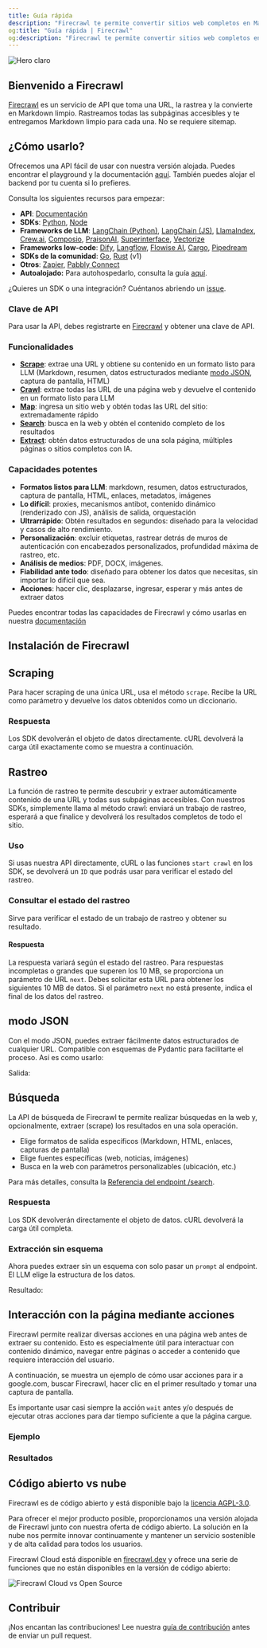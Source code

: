 ```yaml
---
title: Guía rápida
description: "Firecrawl te permite convertir sitios web completos en Markdown listo para LLM"
og:title: "Guía rápida | Firecrawl"
og:description: "Firecrawl te permite convertir sitios web completos en Markdown listo para LLM"
---
```



<img className="block" src="/images/turn-websites-into-llm-ready-data--firecrawl.png" alt="Hero claro" />


## Bienvenido a Firecrawl

[Firecrawl](https://firecrawl.dev?ref=github) es un servicio de API que toma una URL, la rastrea y la convierte en Markdown limpio. Rastreamos todas las subpáginas accesibles y te entregamos Markdown limpio para cada una. No se requiere sitemap.

## ¿Cómo usarlo?

Ofrecemos una API fácil de usar con nuestra versión alojada. Puedes encontrar el playground y la documentación [aquí](https://firecrawl.dev/playground). También puedes alojar el backend por tu cuenta si lo prefieres.

Consulta los siguientes recursos para empezar:

- **API**: [Documentación](https://docs.firecrawl.dev/api-reference/introduction)
- **SDKs**: [Python](https://docs.firecrawl.dev/sdks/python), [Node](https://docs.firecrawl.dev/sdks/node)
- **Frameworks de LLM**: [LangChain (Python)](https://python.langchain.com/docs/integrations/document_loaders/firecrawl/), [LangChain (JS)](https://js.langchain.com/docs/integrations/document_loaders/web_loaders/firecrawl), [LlamaIndex](https://docs.llamaindex.ai/en/latest/examples/data_connectors/WebPageDemo/#using-firecrawl-reader), [Crew.ai](https://docs.crewai.com/), [Composio](https://composio.dev/tools/firecrawl/all), [PraisonAI](https://docs.praison.ai/firecrawl/), [Superinterface](https://superinterface.ai/docs/assistants/functions/firecrawl), [Vectorize](https://docs.vectorize.io/integrations/source-connectors/firecrawl)
- **Frameworks low-code**: [Dify](https://dify.ai/blog/dify-ai-blog-integrated-with-firecrawl), [Langflow](https://docs.langflow.org/), [Flowise AI](https://docs.flowiseai.com/integrations/langchain/document-loaders/firecrawl), [Cargo](https://docs.getcargo.io/integration/firecrawl), [Pipedream](https://pipedream.com/apps/firecrawl/)
- **SDKs de la comunidad**: [Go](https://docs.firecrawl.dev/sdks/go), [Rust](https://docs.firecrawl.dev/sdks/rust) (v1)
- **Otros**: [Zapier](https://zapier.com/apps/firecrawl/integrations), [Pabbly Connect](https://www.pabbly.com/connect/integrations/firecrawl/)
- **Autoalojado:** Para autohospedarlo, consulta la guía [aquí](/contributing/self-host).

¿Quieres un SDK o una integración? Cuéntanos abriendo un [issue](https://github.com/firecrawl/firecrawl/issues).

### Clave de API

Para usar la API, debes registrarte en [Firecrawl](https://firecrawl.dev) y obtener una clave de API.

### Funcionalidades

- [**Scrape**](#scraping): extrae una URL y obtiene su contenido en un formato listo para LLM (Markdown, resumen, datos estructurados mediante [modo JSON](#json-mode), captura de pantalla, HTML)
- [**Crawl**](#crawling): extrae todas las URL de una página web y devuelve el contenido en un formato listo para LLM
- [**Map**](/features/map): ingresa un sitio web y obtén todas las URL del sitio: extremadamente rápido
- [**Search**](/features/search): busca en la web y obtén el contenido completo de los resultados
- [**Extract**](/features/extract): obtén datos estructurados de una sola página, múltiples páginas o sitios completos con IA.

### Capacidades potentes

- **Formatos listos para LLM**: markdown, resumen, datos estructurados, captura de pantalla, HTML, enlaces, metadatos, imágenes
- **Lo difícil**: proxies, mecanismos antibot, contenido dinámico (renderizado con JS), análisis de salida, orquestación
- **Ultrarrápido**: Obtén resultados en segundos: diseñado para la velocidad y casos de alto rendimiento.
- **Personalización**: excluir etiquetas, rastrear detrás de muros de autenticación con encabezados personalizados, profundidad máxima de rastreo, etc.
- **Análisis de medios**: PDF, DOCX, imágenes.
- **Fiabilidad ante todo**: diseñado para obtener los datos que necesitas, sin importar lo difícil que sea.
- **Acciones**: hacer clic, desplazarse, ingresar, esperar y más antes de extraer datos

Puedes encontrar todas las capacidades de Firecrawl y cómo usarlas en nuestra [documentación](https://docs.firecrawl.dev/api-reference/v2-introduction)

## Instalación de Firecrawl

<CodeGroup>

  <InstallationPython />

  <InstallationNode />

</CodeGroup>

## Scraping

Para hacer scraping de una única URL, usa el método `scrape`. Recibe la URL como parámetro y devuelve los datos obtenidos como un diccionario.

<CodeGroup>

  <ScrapePython />

  <ScrapeNode />

  <ScrapeCURL />

</CodeGroup>

### Respuesta

Los SDK devolverán el objeto de datos directamente. cURL devolverá la carga útil exactamente como se muestra a continuación.

<ScrapeResponse />

## Rastreo

La función de rastreo te permite descubrir y extraer automáticamente contenido de una URL y todas sus subpáginas accesibles. Con nuestros SDKs, simplemente llama al método crawl: enviará un trabajo de rastreo, esperará a que finalice y devolverá los resultados completos de todo el sitio.

### Uso

<CodeGroup>

<CrawlPython />
<CrawlNode />
<CrawlCURL />

</CodeGroup>

Si usas nuestra API directamente, cURL o las funciones `start crawl` en los SDK, se devolverá un `ID` que podrás usar para verificar el estado del rastreo.

<CrawlAsyncOutput />

### Consultar el estado del rastreo

Sirve para verificar el estado de un trabajo de rastreo y obtener su resultado.

<CodeGroup>

<GetCrawlJobPython />
<GetCrawlJobNode />
<GetCrawlJobCURL />

</CodeGroup>

#### Respuesta

La respuesta variará según el estado del rastreo. Para respuestas incompletas o grandes que superen los 10 MB, se proporciona un parámetro de URL `next`. Debes solicitar esta URL para obtener los siguientes 10 MB de datos. Si el parámetro `next` no está presente, indica el final de los datos del rastreo.

<CodeGroup>
  <GetCrawlJobOutputScraping />
  <GetCrawlJobOutputCompleted />
</CodeGroup>

## modo JSON

Con el modo JSON, puedes extraer fácilmente datos estructurados de cualquier URL. Compatible con esquemas de Pydantic para facilitarte el proceso. Así es como usarlo:

<CodeGroup>

<ScrapeJsonPython />
<ScrapeJsonNode />
<ScrapeJsonCURL />

</CodeGroup>

Salida:

<ScrapeJsonOutput />

## Búsqueda

La API de búsqueda de Firecrawl te permite realizar búsquedas en la web y, opcionalmente, extraer (scrape) los resultados en una sola operación.

- Elige formatos de salida específicos (Markdown, HTML, enlaces, capturas de pantalla)
- Elige fuentes específicas (web, noticias, imágenes)
- Busca en la web con parámetros personalizables (ubicación, etc.)

Para más detalles, consulta la [Referencia del endpoint /search](/api-reference/endpoint/search).

<CodeGroup>

<SearchPython />
<SearchNode />
<SearchCURL />

</CodeGroup>

### Respuesta

Los SDK devolverán directamente el objeto de datos. cURL devolverá la carga útil completa.

<SearchResponse />

### Extracción sin esquema

Ahora puedes extraer sin un esquema con solo pasar un `prompt` al endpoint. El LLM elige la estructura de los datos.

<CodeGroup>
  <ScrapeJsonNoSchemaPython />
  <ScrapeJsonNoSchemaNode />
  <ScrapeJsonNoSchemaCURL />
</CodeGroup>

Resultado:

<ScrapeJsonNoSchemaOutput />

## Interacción con la página mediante acciones

Firecrawl permite realizar diversas acciones en una página web antes de extraer su contenido. Esto es especialmente útil para interactuar con contenido dinámico, navegar entre páginas o acceder a contenido que requiere interacción del usuario.

A continuación, se muestra un ejemplo de cómo usar acciones para ir a google.com, buscar Firecrawl, hacer clic en el primer resultado y tomar una captura de pantalla.

Es importante usar casi siempre la acción `wait` antes y/o después de ejecutar otras acciones para dar tiempo suficiente a que la página cargue.

### Ejemplo

<CodeGroup>

<ScrapeActionsPython />
<ScrapeActionsNode /> 
<ScrapeActionsCURL />

</CodeGroup>

### Resultados

<CodeGroup>

<ScrapeActionsOutput />

</CodeGroup>

## Código abierto vs nube

Firecrawl es de código abierto y está disponible bajo la [licencia AGPL-3.0](https://github.com/mendableai/firecrawl/blob/main/LICENSE).

Para ofrecer el mejor producto posible, proporcionamos una versión alojada de Firecrawl junto con nuestra oferta de código abierto. La solución en la nube nos permite innovar continuamente y mantener un servicio sostenible y de alta calidad para todos los usuarios.

Firecrawl Cloud está disponible en [firecrawl.dev](https://firecrawl.dev) y ofrece una serie de funciones que no están disponibles en la versión de código abierto:

![Firecrawl Cloud vs Open Source](./images/open-source-cloud.png)

## Contribuir

¡Nos encantan las contribuciones! Lee nuestra [guía de contribución](https://github.com/mendableai/firecrawl/blob/main/CONTRIBUTING.md) antes de enviar un pull request.